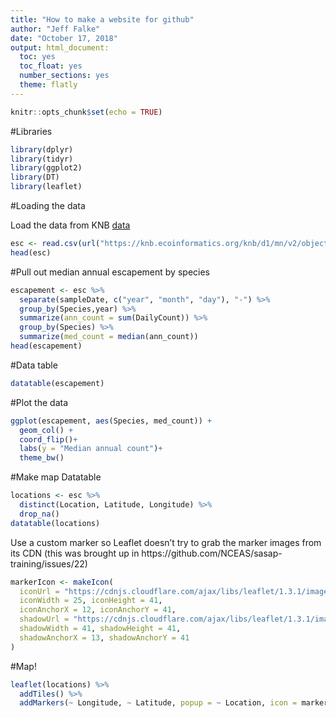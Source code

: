 ```yaml
---
title: "How to make a website for github"
author: "Jeff Falke"
date: "October 17, 2018"
output: html_document:
  toc: yes
  toc_float: yes
  number_sections: yes
  theme: flatly
---
```


```r
knitr::opts_chunk$set(echo = TRUE)
```

#Libraries

```r
library(dplyr)
library(tidyr)
library(ggplot2)
library(DT)
library(leaflet)
```

#Loading the data

Load the data from KNB
[data](https://knb.ecoinformatics.org/knb/d1/mn/v2/object/urn%3Auuid%3Af119a05b-bbe7-4aea-93c6-85434dcb1c5e)

```r
esc <- read.csv(url("https://knb.ecoinformatics.org/knb/d1/mn/v2/object/urn%3Auuid%3Af119a05b-bbe7-4aea-93c6-85434dcb1c5e", method = "libcurl"), stringsAsFactors = FALSE)
head(esc)
```
#Pull out median annual escapement by species

```r
escapement <- esc %>%
  separate(sampleDate, c("year", "month", "day"), "-") %>% 
  group_by(Species,year) %>% 
  summarize(ann_count = sum(DailyCount)) %>% 
  group_by(Species) %>% 
  summarize(med_count = median(ann_count))
head(escapement)

```

#Data table

```r
datatable(escapement)
```

#Plot the data

```r
ggplot(escapement, aes(Species, med_count)) +
  geom_col() +
  coord_flip()+
  labs(y = "Median annual count")+
  theme_bw()
```

#Make map
Datatable
```r
locations <- esc %>% 
  distinct(Location, Latitude, Longitude) %>% 
  drop_na()
datatable(locations)
```

Use a custom marker so Leaflet doesn't try to grab the marker images from 
its CDN (this was brought up in https://github.com/NCEAS/sasap-training/issues/22)

```r
markerIcon <- makeIcon(
  iconUrl = "https://cdnjs.cloudflare.com/ajax/libs/leaflet/1.3.1/images/marker-icon.png",
  iconWidth = 25, iconHeight = 41,
  iconAnchorX = 12, iconAnchorY = 41,
  shadowUrl = "https://cdnjs.cloudflare.com/ajax/libs/leaflet/1.3.1/images/marker-shadow.png",
  shadowWidth = 41, shadowHeight = 41,
  shadowAnchorX = 13, shadowAnchorY = 41
)
```

#Map!

```r
leaflet(locations) %>% 
  addTiles() %>% 
  addMarkers(~ Longitude, ~ Latitude, popup = ~ Location, icon = markerIcon)
```

